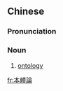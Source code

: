 {{also|本体论}}
==Chinese==
{{zh-forms|s=本体论|type=21}}

===Pronunciation===
{{zh-pron
|m=běntǐlùn
|c=bun2 tai2 leon6
|cat=n
}}

===Noun===
{{zh-noun}}

# {{lb|zh|philosophy}} [[ontology]]

[[fr:本體論]]
